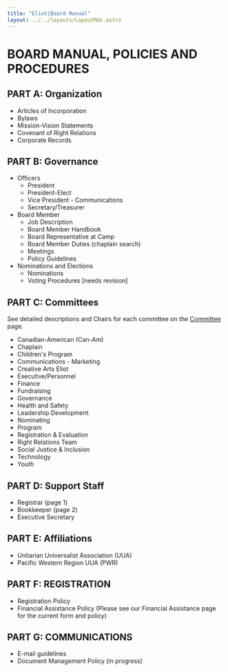 ```yaml
---
title: "Eliot|Board Manual"
layout: ../../layouts/LayoutMdx.astro
---
```


# BOARD MANUAL, POLICIES AND PROCEDURES

## PART A: Organization

- Articles of Incorporation
- Bylaws        
- Mission-Vision Statements    
- Covenant of Right Relations 
- Corporate Records

## PART B: Governance

- Officers
    - President 
    - President-Elect  
    - Vice President - Communications  
    - Secretary/Treasurer  
- Board Member
    - Job Description
    - Board Member Handbook
    - Board Representative at Camp
    - Board Member Duties (chaplain search)
    - Meetings 
    - Policy Guidelines 
- Nominations and Elections
    - Nominations
    - Voting Procedures [needs revision]

## PART C: Committees

See detailed descriptions and Chairs for each committee on the [Committee](./committees) page.

- Canadian-American (Can-Am)
- Chaplain
- Children's Program
- Communications -  Marketing
- Creative Arts Eliot
- Executive/Personnel
- Finance
- Fundraising
- Governance
- Health and Safety
- Leadership Development
- Nominating
- Program
- Registration & Evaluation
- Right Relations Team
- Social Justice & Inclusion
- Technology
- Youth    


## PART D: Support Staff

- Registrar (page 1)
- Bookkeeper (page 2)
- Executive Secretary

## PART E: Affiliations

- Unitarian Universalist Association (UUA)
- Pacific Western Region UUA (PWR)        

## PART F:  REGISTRATION

- Registration Policy
- Financial Assistance Policy (Please see our Financial Assistance page for the current form and policy)

## PART G: COMMUNICATIONS

- E-mail guidelines
- Document Management Policy (in progress)
